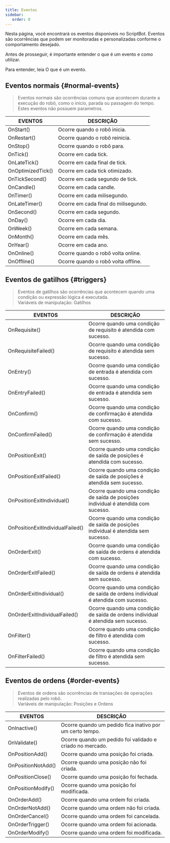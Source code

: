 ```yaml
---
title: Eventos
sidebar:
   order: 0
---
```



Nesta página, você encontrará os eventos disponíveis no ScriptBot. Eventos são ocorrências que podem ser monitoradas e personalizadas conforme o comportamento desejado.

<Aside type="note">

Antes de prosseguir, é importante entender o que é um evento e como utilizar.

Para entender, leia <BaseLink href="/architecture/events/">O que é um evento</BaseLink>.

</Aside>

## Eventos normais \{#normal-events\}

> Eventos normais são ocorrências comuns que acontecem durante a execução do robô, como o início, parada ou passagem do tempo.  
> Estes eventos não possuem parametros.

| EVENTOS                              | DESCRIÇÃO                            |
| ------------------------------------ | ------------------------------------ |
| <CodeVar>OnStart()</CodeVar>         | Ocorre quando o robô inicia.         |
| <CodeVar>OnRestart()</CodeVar>       | Ocorre quando o robô reinicia.       |
| <CodeVar>OnStop()</CodeVar>          | Ocorre quando o robô para.           |
| <CodeVar>OnTick()</CodeVar>          | Ocorre em cada tick.                 |
| <CodeVar>OnLateTick()</CodeVar>      | Ocorre em cada final de tick.        |
| <CodeVar>OnOptimizedTick()</CodeVar> | Ocorre em cada tick otimizado.       |
| <CodeVar>OnTickSecond()</CodeVar>    | Ocorre em cada segundo de tick.      |
| <CodeVar>OnCandle()</CodeVar>        | Ocorre em cada candle.               |
| <CodeVar>OnTimer()</CodeVar>         | Ocorre em cada milisegundo.          |
| <CodeVar>OnLateTimer()</CodeVar>     | Ocorre em cada final do milisegundo. |
| <CodeVar>OnSecond()</CodeVar>        | Ocorre em cada segundo.              |
| <CodeVar>OnDay()</CodeVar>           | Ocorre em cada dia.                  |
| <CodeVar>OnWeek()</CodeVar>          | Ocorre em cada semana.               |
| <CodeVar>OnMonth()</CodeVar>         | Ocorre em cada mês.                  |
| <CodeVar>OnYear()</CodeVar>          | Ocorre em cada ano.                  |
| <CodeVar>OnOnline()</CodeVar>        | Ocorre quando o robô volta online.   |
| <CodeVar>OnOffline()</CodeVar>       | Ocorre quando o robô volta offline.  |

## Eventos de gatilhos \{#triggers\}

> Eventos de gatilhos são ocorrências que acontecem quando uma condição ou expressão lógica é executada.  
> Variáveis de manipulação: <BaseLink href="/architecture/triggers">Gatilhos</BaseLink>

| EVENTOS                                             | DESCRIÇÃO                                                                          |
| --------------------------------------------------- | ---------------------------------------------------------------------------------- |
| <CodeVar>OnRequisite()</CodeVar>                    | Ocorre quando uma condição de requisito é atendida com sucesso.                    |
| <CodeVar>OnRequisiteFailed()</CodeVar>              | Ocorre quando uma condição de requisito é atendida sem sucesso.                    |
| <CodeVar>OnEntry()</CodeVar>                        | Ocorre quando uma condição de entrada é atendida com sucesso.                      |
| <CodeVar>OnEntryFailed()</CodeVar>                  | Ocorre quando uma condição de entrada é atendida sem sucesso.                      |
| <CodeVar>OnConfirm()</CodeVar>                      | Ocorre quando uma condição de confirmação é atendida com sucesso.                  |
| <CodeVar>OnConfirmFailed()</CodeVar>                | Ocorre quando uma condição de confirmação é atendida sem sucesso.                  |
| <CodeVar>OnPositionExit()</CodeVar>                 | Ocorre quando uma condição de saída de posições é atendida com sucesso.            |
| <CodeVar>OnPositionExitFailed()</CodeVar>           | Ocorre quando uma condição de saída de posições é atendida sem sucesso.            |
| <CodeVar>OnPositionExitIndividual()</CodeVar>       | Ocorre quando uma condição de saída de posições individual é atendida com sucesso. |
| <CodeVar>OnPositionExitIndividualFailed()</CodeVar> | Ocorre quando uma condição de saída de posições individual é atendida sem sucesso. |
| <CodeVar>OnOrderExit()</CodeVar>                    | Ocorre quando uma condição de saída de ordens é atendida com sucesso.              |
| <CodeVar>OnOrderExitFailed()</CodeVar>              | Ocorre quando uma condição de saída de ordens é atendida sem sucesso.              |
| <CodeVar>OnOrderExitIndividual()</CodeVar>          | Ocorre quando uma condição de saída de ordens individual é atendida com sucesso.   |
| <CodeVar>OnOrderExitIndividualFailed()</CodeVar>    | Ocorre quando uma condição de saída de ordens individual é atendida sem sucesso.   |
| <CodeVar>OnFilter()</CodeVar>                       | Ocorre quando uma condição de filtro é atendida com sucesso.                       |
| <CodeVar>OnFilterFailed()</CodeVar>                 | Ocorre quando uma condição de filtro é atendida sem sucesso.                       |

## Eventos de ordens \{#order-events\}

> Eventos de ordens são ocorrências de transações de operações realizadas pelo robô.  
> Variáveis de manipulação: <BaseLink href="/placeholders/variables/#positions-and-orders">Posições e Ordens</BaseLink>

| EVENTOS                               | DESCRIÇÃO                                                 |
| ------------------------------------- | --------------------------------------------------------- |
| <CodeVar>OnInactive()</CodeVar>       | Ocorre quando um pedido fica inativo por um certo tempo.  |
| <CodeVar>OnValidate()</CodeVar>       | Ocorre quando um pedido foi validado e criado no mercado. |
| <CodeVar>OnPositionAdd()</CodeVar>    | Ocorre quando uma posição foi criada.                     |
| <CodeVar>OnPositionNotAdd()</CodeVar> | Ocorre quando uma posição não foi criada.                 |
| <CodeVar>OnPositionClose()</CodeVar>  | Ocorre quando uma posição foi fechada.                    |
| <CodeVar>OnPositionModify()</CodeVar> | Ocorre quando uma posição foi modificada.                 |
| <CodeVar>OnOrderAdd()</CodeVar>       | Ocorre quando uma ordem foi criada.                       |
| <CodeVar>OnOrderNotAdd()</CodeVar>    | Ocorre quando uma ordem não foi criada.                   |
| <CodeVar>OnOrderCancel()</CodeVar>    | Ocorre quando uma ordem foi cancelada.                    |
| <CodeVar>OnOrderTrigger()</CodeVar>   | Ocorre quando uma ordem foi acionada.                     |
| <CodeVar>OnOrderModify()</CodeVar>    | Ocorre quando uma ordem foi modificada.                   |
